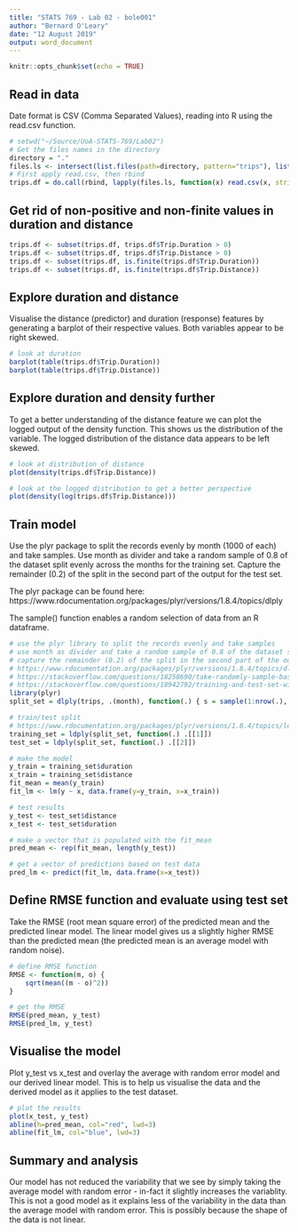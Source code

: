 ---
title: "STATS 769 - Lab 02 - bole001"
author: "Bernard O'Leary"
date: "12 August 2019"
output: word_document
---


```{r setup, include=FALSE}
knitr::opts_chunk$set(echo = TRUE)
```

## Read in data

Date format is CSV (Comma Separated Values), reading into R using the read.csv function.

```{r trips data}
# setwd("~/Source/UoA-STATS-769/Lab02")
# Get the files names in the directory
directory = "."
files.ls <- intersect(list.files(path=directory, pattern="trips"), list.files(path=directory, pattern="*.csv"))
# First apply read.csv, then rbind
trips.df = do.call(rbind, lapply(files.ls, function(x) read.csv(x, stringsAsFactors = FALSE)))
```

## Get rid of non-positive and non-finite values in duration and distance 

```{r}
trips.df <- subset(trips.df, trips.df$Trip.Duration > 0)
trips.df <- subset(trips.df, trips.df$Trip.Distance > 0)
trips.df <- subset(trips.df, is.finite(trips.df$Trip.Duration))
trips.df <- subset(trips.df, is.finite(trips.df$Trip.Distance))
```

## Explore duration and distance

Visualise the distance (predictor) and duration (response) features by generating a barplot of their respective values. Both variables appear to be right skewed.

```{r bar-plots, echo=FALSE}
# look at duration
barplot(table(trips.df$Trip.Duration))
barplot(table(trips.df$Trip.Distance))
```

## Explore duration and density further

To get a better understanding of the distance feature we can plot the logged output of the density function. This shows us the distribution of the variable. The logged distribution of the distance data appears to be left skewed. 

```{r density-plots, echo=FALSE}
# look at distribution of distance 
plot(density(trips.df$Trip.Distance))

# look at the logged distribution to get a better perspective
plot(density(log(trips.df$Trip.Distance)))
```

## Train model

Use the plyr package to split the records evenly by month (1000 of each) and take samples. Use month as divider and take a random sample of 0.8 of the dataset split evenly across the months for the training set. Capture the remainder (0.2) of the split in the second part of the output for the test set. 

The plyr package can be found here: https://www.rdocumentation.org/packages/plyr/versions/1.8.4/topics/dlply

The sample() function enables a random selection of data from an R dataframe. 

```{r training}
# use the plyr library to split the records evenly and take samples
# use month as divider and take a random sample of 0.8 of the dataset split evenly across the months
# capture the remainder (0.2) of the split in the second part of the output
# https://www.rdocumentation.org/packages/plyr/versions/1.8.4/topics/dlply
# https://stackoverflow.com/questions/18258690/take-randomly-sample-based-on-groups
# https://stackoverflow.com/questions/18942792/training-and-test-set-with-respect-to-group-affiliation
library(plyr)
split_set = dlply(trips, .(month), function(.) { s = sample(1:nrow(.), trunc(nrow(.) * 0.8)); list(.[s, ], .[-s,]) } )

# train/test split
# https://www.rdocumentation.org/packages/plyr/versions/1.8.4/topics/ldply
training_set = ldply(split_set, function(.) .[[1]])
test_set = ldply(split_set, function(.) .[[2]])

# make the model
y_train = training_set$duration
x_train = training_set$distance
fit_mean = mean(y_train)
fit_lm <- lm(y ~ x, data.frame(y=y_train, x=x_train))

# test results
y_test <- test_set$distance
x_test <- test_set$duration

# make a vector that is populated with the fit_mean
pred_mean <- rep(fit_mean, length(y_test))

# get a vector of predictions based on test data
pred_lm <- predict(fit_lm, data.frame(x=x_test))

```

## Define RMSE function and evaluate using test set

Take the RMSE (root mean square error) of the predicted mean and the predicted linear model. The linear model gives us a slightly higher RMSE than the predicted mean (the predicted mean is an average model with random noise).

```{r RMSE}
# define RMSE function
RMSE <- function(m, o) {
    sqrt(mean((m - o)^2))
}

# get the RMSE
RMSE(pred_mean, y_test)
RMSE(pred_lm, y_test)

```

## Visualise the model

Plot y_test vs x_test and overlay the average with random error model and our derived linear model. This is to help us visualise the data and the derived model as it applies to the test dataset.


```{r prediction-plot, echo=FALSE}
# plot the results
plot(x_test, y_test)
abline(h=pred_mean, col="red", lwd=3)
abline(fit_lm, col="blue", lwd=3)
```

## Summary and analysis

Our model has not reduced the variability that we see by simply taking the average model with random error - in-fact it slightly increases the variablity. This is not a good model as it explains less of the variability in the data than the average model with random error. This is possibly because the shape of the data is not linear.
